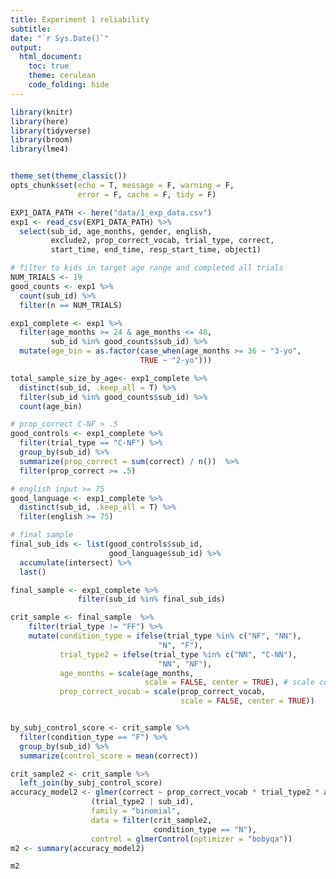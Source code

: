 ```yaml
---
title: Experiment 1 reliability
subtitle: 
date: "`r Sys.Date()`"
output:
  html_document:
    toc: true
    theme: cerulean
    code_folding: hide
---
```


```r

library(knitr)
library(here)
library(tidyverse)
library(broom)
library(lme4)


theme_set(theme_classic())
opts_chunk$set(echo = T, message = F, warning = F, 
               error = F, cache = F, tidy = F)
```


```r
EXP1_DATA_PATH <- here("data/1_exp_data.csv")
exp1 <- read_csv(EXP1_DATA_PATH) %>%
  select(sub_id, age_months, gender, english, 
         exclude2, prop_correct_vocab, trial_type, correct, 
         start_time, end_time, resp_start_time, object1)  
```

```r
# filter to kids in target age range and completed all trials
NUM_TRIALS <- 19
good_counts <- exp1 %>%
  count(sub_id) %>%
  filter(n == NUM_TRIALS) 

exp1_complete <- exp1 %>%
  filter(age_months >= 24 & age_months <= 48,
         sub_id %in% good_counts$sub_id) %>%
  mutate(age_bin = as.factor(case_when(age_months >= 36 ~ "3-yo", 
                             TRUE ~ "2-yo"))) 

total_sample_size_by_age<- exp1_complete %>%
  distinct(sub_id, .keep_all = T) %>%
  filter(sub_id %in% good_counts$sub_id) %>%
  count(age_bin)
```

```r
# prop_correct C-NF > .5
good_controls <- exp1_complete %>%
  filter(trial_type == "C-NF") %>%
  group_by(sub_id) %>%
  summarize(prop_correct = sum(correct) / n())  %>%
  filter(prop_correct >= .5) 

# english input >= 75
good_language <- exp1_complete %>%
  distinct(sub_id, .keep_all = T) %>%
  filter(english >= 75) 

# final sample
final_sub_ids <- list(good_controls$sub_id,
                      good_language$sub_id) %>%
  accumulate(intersect) %>%
  last()

final_sample <- exp1_complete %>%
               filter(sub_id %in% final_sub_ids) 

crit_sample <- final_sample  %>%
    filter(trial_type != "FF") %>%
    mutate(condition_type = ifelse(trial_type %in% c("NF", "NN"),
                                 "N", "F"),
           trial_type2 = ifelse(trial_type %in% c("NN", "C-NN"),
                                 "NN", "NF"),
           age_months = scale(age_months, 
                              scale = FALSE, center = TRUE), # scale continuous analysis
           prop_correct_vocab = scale(prop_correct_vocab, 
                                      scale = FALSE, center = TRUE))


by_subj_control_score <- crit_sample %>%
  filter(condition_type == "F") %>%
  group_by(sub_id) %>%
  summarize(control_score = mean(correct))
```


```r
crit_sample2 <- crit_sample %>%
  left_join(by_subj_control_score)
accuracy_model2 <- glmer(correct ~ prop_correct_vocab * trial_type2 * age_months +control_score +
                  (trial_type2 | sub_id),
                  family = "binomial",
                  data = filter(crit_sample2,
                                condition_type == "N"),
                  control = glmerControl(optimizer = "bobyqa"))
m2 <- summary(accuracy_model2)

m2
```